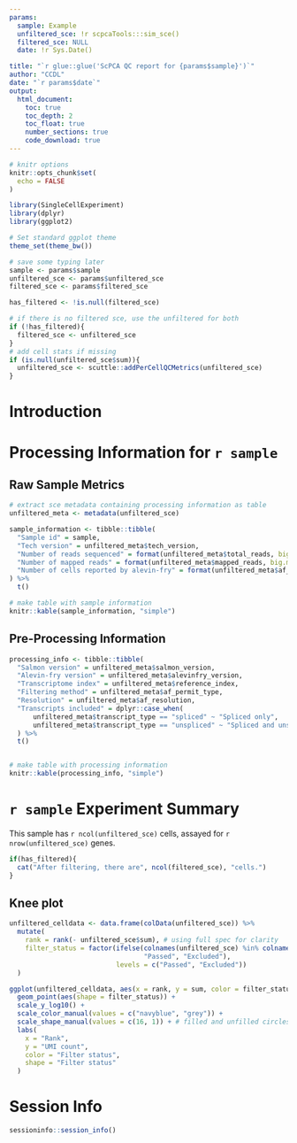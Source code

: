 ```yaml
---
params:
  sample: Example
  unfiltered_sce: !r scpcaTools:::sim_sce()
  filtered_sce: NULL
  date: !r Sys.Date()

title: "`r glue::glue('ScPCA QC report for {params$sample}')`"
author: "CCDL"
date: "`r params$date`"
output: 
  html_document:
    toc: true
    toc_depth: 2
    toc_float: true
    number_sections: true
    code_download: true
---
```


```r
# knitr options
knitr::opts_chunk$set(
  echo = FALSE
)

library(SingleCellExperiment)
library(dplyr)
library(ggplot2)

# Set standard ggplot theme
theme_set(theme_bw())
```

```r
# save some typing later
sample <- params$sample
unfiltered_sce <- params$unfiltered_sce
filtered_sce <- params$filtered_sce

has_filtered <- !is.null(filtered_sce)

# if there is no filtered sce, use the unfiltered for both
if (!has_filtered){
  filtered_sce <- unfiltered_sce
}
# add cell stats if missing
if (is.null(unfiltered_sce$sum)){
  unfiltered_sce <- scuttle::addPerCellQCMetrics(unfiltered_sce)
}
```

# Introduction

# Processing Information for `r sample`

## Raw Sample Metrics

```r
# extract sce metadata containing processing information as table
unfiltered_meta <- metadata(unfiltered_sce) 

sample_information <- tibble::tibble(
  "Sample id" = sample,
  "Tech version" = unfiltered_meta$tech_version,
  "Number of reads sequenced" = format(unfiltered_meta$total_reads, big.mark = ',', scientific = FALSE),
  "Number of mapped reads" = format(unfiltered_meta$mapped_reads, big.mark = ',', scientific = FALSE),
  "Number of cells reported by alevin-fry" = format(unfiltered_meta$af_num_cells, big.mark = ',', scientific = FALSE)
) %>%
  t()

# make table with sample information
knitr::kable(sample_information, "simple")
```

## Pre-Processing Information

```r
processing_info <- tibble::tibble(
  "Salmon version" = unfiltered_meta$salmon_version,
  "Alevin-fry version" = unfiltered_meta$alevinfry_version,
  "Transcriptome index" = unfiltered_meta$reference_index,
  "Filtering method" = unfiltered_meta$af_permit_type,
  "Resolution" = unfiltered_meta$af_resolution, 
  "Transcripts included" = dplyr::case_when(
      unfiltered_meta$transcript_type == "spliced" ~ "Spliced only",
      unfiltered_meta$transcript_type == "unspliced" ~ "Spliced and unspliced" )
  ) %>%
  t()


# make table with processing information
knitr::kable(processing_info, "simple")
```

# `r sample` Experiment Summary 

This sample has `r ncol(unfiltered_sce)` cells, assayed for `r nrow(unfiltered_sce)` genes.

```r
if(has_filtered){
  cat("After filtering, there are", ncol(filtered_sce), "cells.")
}
```

## Knee plot
```r
unfiltered_celldata <- data.frame(colData(unfiltered_sce)) %>%
  mutate(
    rank = rank(- unfiltered_sce$sum), # using full spec for clarity 
    filter_status = factor(ifelse(colnames(unfiltered_sce) %in% colnames(filtered_sce),
                                  "Passed", "Excluded"),
                           levels = c("Passed", "Excluded"))
  )

ggplot(unfiltered_celldata, aes(x = rank, y = sum, color = filter_status))+
  geom_point(aes(shape = filter_status)) +
  scale_y_log10() + 
  scale_color_manual(values = c("navyblue", "grey")) + 
  scale_shape_manual(values = c(16, 1)) + # filled and unfilled circles
  labs(
    x = "Rank", 
    y = "UMI count",
    color = "Filter status",
    shape = "Filter status"
  ) 
```


# Session Info
```r
sessioninfo::session_info()
```


